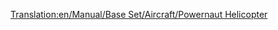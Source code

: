 [[Translation:en/Manual/Base Set/Aircraft/Powernaut Helicopter]]

{{es/Helicópteros|Nombre=Helicóptero Powernaut
|Imagen=[[File:en/Powernauthelicopter.png|Helicóptero Powernaut]]
|Precio=61.522 € (30.761 £)
|Velocidad=323 km/h (200 mph)
|Coste-anual=4.500 € (2.250 £)
|Diseño=1957
|Duración=20
|Capacidad=40 pasajeros y 10 sacos de correo
|Descripción=Versión para el clima Fantasía del helicóptero Tricario. Es el único helicóptero disponible en Fantasía.
|Vida-real=Ficción
}}